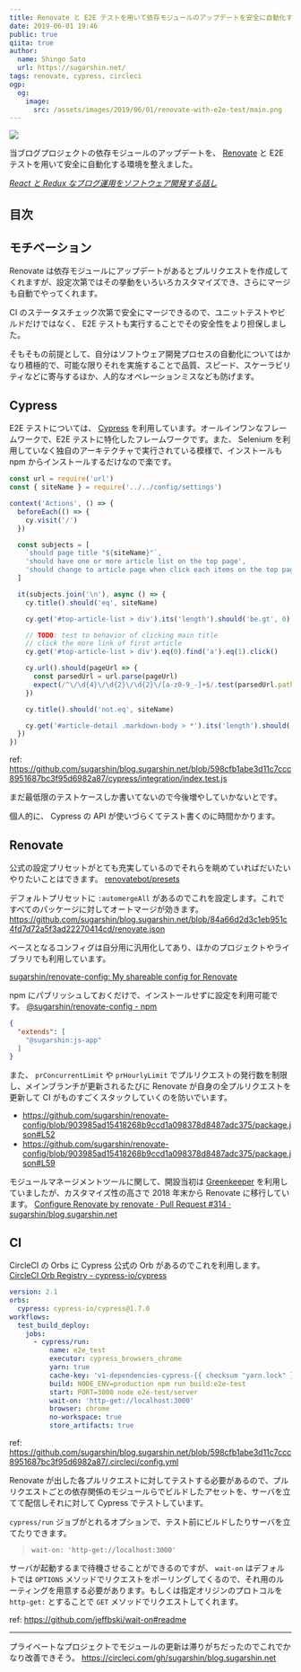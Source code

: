 ```yaml
---
title: Renovate と E2E テストを用いて依存モジュールのアップデートを安全に自動化する
date: 2019-06-01 19:46
public: true
qiita: true
author:
  name: Shingo Sato
  url: https://sugarshin.net/
tags: renovate, cypress, circleci
ogp:
  og:
    image:
      src: /assets/images/2019/06/01/renovate-with-e2e-test/main.png
---
```


![](/assets/images/2019/06/01/renovate-with-e2e-test/main.png)

当ブログプロジェクトの依存モジュールのアップデートを、 [Renovate](https://renovatebot.com/) と E2E テストを用いて安全に自動化する環境を整えました。

*[React と Redux なブログ運用をソフトウェア開発する話し](/2016/07/14/blog-like-software-development/)*

## 目次

## モチベーション

Renovate は依存モジュールにアップデートがあるとプルリクエストを作成してくれますが、設定次第ではその挙動をいろいろカスタマイズでき、さらにマージも自動でやってくれます。

CI のステータスチェック次第で安全にマージできるので、ユニットテストやビルドだけではなく、 E2E テストも実行することでその安全性をより担保しました。

そもそもの前提として、自分はソフトウェア開発プロセスの自動化についてはかなり積極的で、可能な限りそれを実施することで品質、スピード、スケーラビリティなどに寄与するほか、人的なオペレーションミスなども防げます。

## Cypress

E2E テストについては、 [Cypress](https://www.cypress.io/) を利用しています。オールインワンなフレームワークで、E2E テストに特化したフレームワークです。また、 Selenium を利用していなく独自のアーキテクチャで実行されている模様で、インストールも npm からインストールするだけなので楽です。

```js
const url = require('url')
const { siteName } = require('../../config/settings')

context('Actions', () => {
  beforeEach(() => {
    cy.visit('/')
  })

  const subjects = [
    `should page title "${siteName}"`,
    'should have one or more article list on the top page',
    'should change to article page when click each items on the top page',
  ]

  it(subjects.join('\n'), async () => {
    cy.title().should('eq', siteName)

    cy.get('#top-article-list > div').its('length').should('be.gt', 0)

    // TODO: test to behavior of clicking main title
    // click the more link of first article
    cy.get('#top-article-list > div').eq(0).find('a').eq(1).click()

    cy.url().should(pageUrl => {
      const parsedUrl = url.parse(pageUrl)
      expect(/^\/\d{4}\/\d{2}\/\d{2}\/[a-z0-9_-]+$/.test(parsedUrl.pathname)).to.ok
    })

    cy.title().should('not.eq', siteName)

    cy.get('#article-detail .markdown-body > *').its('length').should('be.gt', 0)
  })
})
```

ref: https://github.com/sugarshin/blog.sugarshin.net/blob/598cfb1abe3d11c7ccc8951687bc3f95d6982a87/cypress/integration/index.test.js

まだ最低限のテストケースしか書いてないので今後増やしていかないとです。

個人的に、 Cypress の API が使いづらくてテスト書くのに時間かかります。

## Renovate

公式の設定プリセットがとても充実しているのでそれらを眺めていればだいたいやりたいことはできます。 [renovatebot/presets](https://github.com/renovatebot/presets)

デフォルトプリセットに `:automergeAll` があるのでこれを設定します。これですべてのパッケージに対してオートマージが効きます。 https://github.com/sugarshin/blog.sugarshin.net/blob/84a66d2d3c1eb951c4fd7d72a5f3ad22270414cd/renovate.json

ベースとなるコンフィグは自分用に汎用化してあり、ほかのプロジェクトやライブラリでも利用しています。

[sugarshin/renovate-config: My shareable config for Renovate](https://github.com/sugarshin/renovate-config)

npm にパブリッシュしておくだけで、インストールせずに設定を利用可能です。 [@sugarshin/renovate-config  -  npm](https://www.npmjs.com/package/@sugarshin/renovate-config)

```json
{
  "extends": [
    "@sugarshin:js-app"
  ]
}
```

また、 `prConcurrentLimit` や `prHourlyLimit` でプルリクエストの発行数を制限し、メインブランチが更新されるたびに Renovate が自身の全プルリクエストを更新して CI がものすごくスタックしていくのを防いでいます。

- https://github.com/sugarshin/renovate-config/blob/903985ad15418268b9ccd1a098378d8487adc375/package.json#L52
- https://github.com/sugarshin/renovate-config/blob/903985ad15418268b9ccd1a098378d8487adc375/package.json#L59

モジュールマネージメントツールに関して、開設当初は [Greenkeeper](https://greenkeeper.io/) を利用していましたが、カスタマイズ性の高さで 2018 年末から Renovate に移行しています。 [Configure Renovate by renovate · Pull Request #314 · sugarshin/blog.sugarshin.net](https://github.com/sugarshin/blog.sugarshin.net/pull/314)

## CI

CircleCI の Orbs に Cypress 公式の Orb があるのでこれを利用します。 [CircleCI Orb Registry - cypress-io/cypress](https://circleci.com/orbs/registry/orb/cypress-io/cypress)

```yaml
version: 2.1
orbs:
  cypress: cypress-io/cypress@1.7.0
workflows:
  test_build_deploy:
    jobs:
      - cypress/run:
          name: e2e_test
          executor: cypress_browsers_chrome
          yarn: true
          cache-key: 'v1-dependencies-cypress-{{ checksum "yarn.lock" }}'
          build: NODE_ENV=production npm run build:e2e-test
          start: PORT=3000 node e2e-test/server
          wait-on: 'http-get://localhost:3000'
          browser: chrome
          no-workspace: true
          store_artifacts: true
```

ref: https://github.com/sugarshin/blog.sugarshin.net/blob/598cfb1abe3d11c7ccc8951687bc3f95d6982a87/.circleci/config.yml

Renovate が出した各プルリクエストに対してテストする必要があるので、プルリクエストごとの依存関係のモジュールらでビルドしたアセットを、サーバを立てて配信しそれに対して Cypress でテストしています。

`cypress/run` ジョブがとれるオプションで、テスト前にビルドしたりサーバを立てたりできます。

> `wait-on: 'http-get://localhost:3000'`

サーバが起動するまで待機させることができるのですが、 `wait-on` はデフォルトでは `OPTIONS` メソッドでリクエストをポーリングしてくるので、それ用のルーティングを用意する必要があります。もしくは指定オリジンのプロトコルを `http-get:` とすることで `GET` メソッドでリクエストしてくれます。

ref: https://github.com/jeffbski/wait-on#readme

---

プライベートなプロジェクトでモジュールの更新は滞りがちだったのでこれでかなり改善できそう。 https://circleci.com/gh/sugarshin/blog.sugarshin.net
